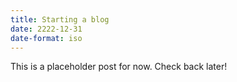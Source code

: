 ```yaml
---
title: Starting a blog
date: 2222-12-31
date-format: iso
---
```


This is a placeholder post for now. Check back later!
